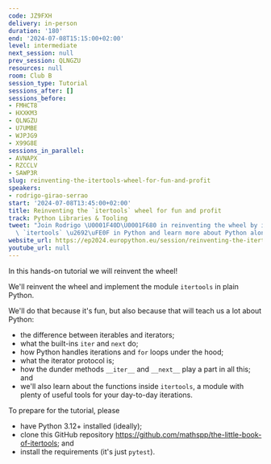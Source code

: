 ```yaml
---
code: JZ9FXH
delivery: in-person
duration: '180'
end: '2024-07-08T15:15:00+02:00'
level: intermediate
next_session: null
prev_session: QLNGZU
resources: null
room: Club B
session_type: Tutorial
sessions_after: []
sessions_before:
- FMHCT8
- HXXKM3
- QLNGZU
- U7UMBE
- WJPJG9
- X99G8E
sessions_in_parallel:
- AVNAPX
- RZCCLV
- SAWP3R
slug: reinventing-the-itertools-wheel-for-fun-and-profit
speakers:
- rodrigo-girao-serrao
start: '2024-07-08T13:45:00+02:00'
title: Reinventing the `itertools` wheel for fun and profit
track: Python Libraries & Tooling
tweet: "Join Rodrigo \U0001F40D\U0001F680 in reinventing the wheel by implementing\
  \ `itertools` \u2692\uFE0F in Python and learn more about Python along the way!"
website_url: https://ep2024.europython.eu/session/reinventing-the-itertools-wheel-for-fun-and-profit
youtube_url: null
---
```


In this hands-on tutorial we will reinvent the wheel!

We'll reinvent the wheel and implement the module `itertools` in plain Python.

We'll do that because it's fun, but also because that will teach us a lot about Python:

 - the difference between iterables and iterators;
 - what the built-ins `iter` and `next` do;
 - how Python handles iterations and `for` loops under the hood;
 - what the iterator protocol is;
 - how the dunder methods `__iter__` and `__next__` play a part in all this; and
 - we'll also learn about the functions inside `itertools`, a module with plenty of useful tools for your day-to-day iterations.

To prepare for the tutorial, please
 - have Python 3.12+ installed (ideally);
 - clone this GitHub repository https://github.com/mathspp/the-little-book-of-itertools; and
 - install the requirements (it's just `pytest`).
